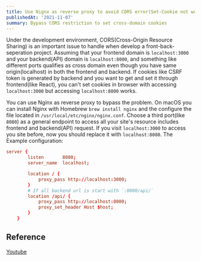 ```yaml
---
title: Use Nignx as reverse proxy to avoid CORS error(Set-Cookie not working error)
publishedAt: '2021-11-07'
summary: Bypass CORS restriction to set cross-domain cookies
---
```



Under the development environment, CORS(Cross-Origin Resource Sharing) is an important issue to handle when develop a front-back-seperation project. Assuming that your frontend domain is 
`localhost:3000` and your backend(API) domain is `localhost:8000`, and something like different ports qualifies as 
cross domain even though you have same origin(localhost) in both the frontend and backend. If cookies like CSRF token is generated by backend 
and you want to get and set it through frontend(like React), you can't set cookies in browser with accessing `localhost:3000` but 
accessing `localhost:8000` works.

You can use Nginx as reverse proxy to bypass the problem. On macOS you can install Nginx with Homebrew `brew install nginx` and the 
configure the file located in `/usr/local/etc/nginx/nginx.conf`. Choose a third port(like `8080`) as a general endpoint to access all your site's resource 
includes frontend and backend(API) request. If you visit `localhost:3000` to access you site before, now you should replace it with `localhost:8080`. The 
Example configuration:

```js:/usr/local/etc/nginx/nginx.conf
server {
        listen       8080;
        server_name  localhost;

        location / {
            proxy_pass http://localhost:3000;
        }
        # If all backend url is start with `:8000/api/`
        location /api/ {
            proxy_pass http://localhost:8000;
            proxy_set_header Host $host;
        }
    }
```

## Reference

[Youtube](https://youtube.com/watch?v=Szyxl7wyCCs)